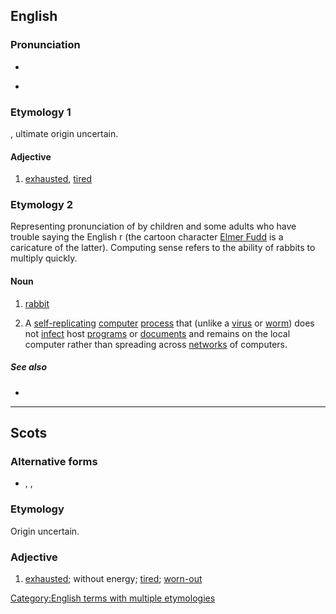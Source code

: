 ==English==

===Pronunciation===
* {{IPA|en|/ˈwæbɪt/}}
* {{audio|en|LL-Q1860 (eng)-Vealhurl-wabbit.wav|Audio (RP)}}
*: {{rhymes|en|æbɪt}}

===Etymology 1===
{{etyl|sco|en}} {{m|sco|wabbit}}, ultimate origin uncertain.

====Adjective====
{{en-adj}}

# {{lb|en|Scotland}} [[exhausted]], [[tired]]

===Etymology 2===
Representing pronunciation of {{m|en|rabbit}} by children and some adults who have trouble saying the English r (the cartoon character [[w:Elmer Fudd|Elmer Fudd]] is a caricature of the latter). Computing sense refers to the ability of rabbits to multiply quickly.

====Noun====
{{wikipedia}}
{{en-noun}}

# {{lb|en|humorous|childish|pronunciation spelling}} [[rabbit]]
# {{lb|en|computing}} A [[self-replicating]] [[computer]] [[process]] that (unlike a [[virus]] or [[worm]]) does not [[infect]] host [[program]]s or [[document]]s and remains on the local computer rather than spreading across [[network]]s of computers.

=====See also=====
* {{l|en|fork bomb}}

[[Category:English terms with multiple etymologies]]

----

==Scots==

===Alternative forms===
* {{l|sco|wibbit}}, {{l|sco|wubbit}}, {{l|sco|wappit}}

===Etymology===
Origin uncertain.

===Adjective===
{{sco-adj}}

# [[exhausted]]; without energy; [[tired]]; [[worn-out]]